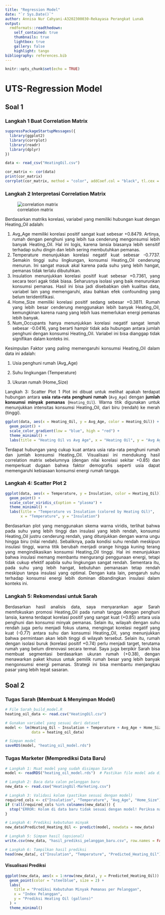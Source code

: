 ```yaml
---
title: "Regression Model"
date: "`r Sys.Date()`"
author: Annisa Nur Cahyani-A3202300030-Rekayasa Perangkat Lunak
output:
  rmdformats::readthedown:
    self_contained: true
    thumbnails: true
    lightbox: true
    gallery: false
    highlight: tango
bibliography: references.bib
---
```


```{=html}
<style>
body{
text-align: justify}
</style>
```
```r
knitr::opts_chunk$set(echo = TRUE)
```

# UTS-Regression Model 

## Soal 1
### Langkah 1 Buat Correlation Matrix

```r
suppressPackageStartupMessages({
  library(ggplot2)
  library(corrplot)
  library(readr)
  library(dplyr)
})

data <- read_csv("HeatingOil.csv")

cor_matrix <- cor(data)
print(cor_matrix)
corrplot(cor_matrix, method = "color", addCoef.col = "black", tl.cex = 0.6)


```




### Langkah 2 Interpretasi Correlation Matrix

![correlation matrix](matriks.png)


Berdasarkan matriks korelasi, variabel yang memiliki hubungan kuat dengan Heating_Oil adalah:

1. Avg_Age memiliki korelasi positif sangat kuat sebesar +0.8479. Artinya, rumah dengan penghuni yang lebih tua cenderung mengonsumsi lebih banyak Heating_Oil. Hal ini logis, karena lansia biasanya lebih sensitif terhadap suhu dingin dan lebih sering membutuhkan pemanas.
2. Temperature menunjukkan korelasi negatif kuat sebesar -0.7737. Semakin tinggi suhu lingkungan, konsumsi Heating_Oil cenderung menurun. Ini sangat masuk akal karena pada suhu yang lebih hangat, pemanas tidak terlalu dibutuhkan.
3. Insulation menunjukkan korelasi positif kuat sebesar +0.7361, yang secara teori agak tidak biasa. Seharusnya isolasi yang baik menurunkan konsumsi pemanas. Hasil ini bisa jadi disebabkan oleh kualitas data, variabel lain yang memengaruhi, atau bahkan efek confounding yang belum teridentifikasi.
4. Home_Size memiliki korelasi positif sedang sebesar +0.3811. Rumah yang lebih besar cenderung menggunakan lebih banyak Heating_Oil, kemungkinan karena ruang yang lebih luas memerlukan energi pemanas lebih banyak.
5. Num_Occupants hanya menunjukkan korelasi negatif sangat lemah sebesar -0.0416, yang berarti hampir tidak ada hubungan antara jumlah penghuni dengan konsumsi Heating_Oil. Variabel ini bisa dianggap tidak signifikan dalam konteks ini.

Kesimpulan
Faktor yang paling memengaruhi konsumsi Heating_Oil dalam data ini adalah:

1. Usia penghuni rumah (Avg_Age)

2. Suhu lingkungan (Temperature)

3. Ukuran rumah (Home_Size)

Langkah 3: Scatter Plot 1
Plot ini dibuat untuk melihat apakah terdapat hubungan antara **usia rata-rata penghuni rumah** (`Avg_Age`) dengan **jumlah konsumsi minyak pemanas** (`Heating_Oil`). Warna titik digunakan untuk menunjukkan intensitas konsumsi Heating_Oil, dari biru (rendah) ke merah (tinggi).

```r
ggplot(data, aes(x = Heating_Oil, y = Avg_Age, color = Heating_Oil)) +
  geom_point() +
  scale_color_gradient(low = "blue", high = "red") +
  theme_minimal() +
  labs(title = "Heating Oil vs Avg Age", x = "Heating Oil", y = "Avg Age")

```

Terdapat hubungan yang cukup kuat antara usia rata-rata penghuni rumah dan jumlah konsumsi Heating_Oil. Visualisasi ini mendukung hasil correlation matrix sebelumnya (dengan nilai korelasi sekitar +0.85) dan memperkuat dugaan bahwa faktor demografis seperti usia dapat memengaruhi kebiasaan konsumsi energi rumah tangga.

### Langkah 4: Scatter Plot 2
```r
ggplot(data, aes(x = Temperature, y = Insulation, color = Heating_Oil)) +
  geom_point() +
  scale_color_viridis_c(option = "plasma") +
  theme_minimal() +
  labs(title = "Temperature vs Insulation (colored by Heating Oil)",
       x = "Temperature", y = "Insulation")
```

Berdasarkan plot yang menggunakan skema warna viridis, terlihat bahwa pada suhu yang lebih tinggi dan insulasi yang lebih rendah, konsumsi Heating_Oil justru cenderung rendah, yang ditunjukkan dengan warna ungu hingga biru (nilai rendah). Sebaliknya, pada kondisi suhu rendah meskipun insulasi tinggi, warna titik berubah menjadi orange hingga kuning terang yang mengindikasikan konsumsi Heating_Oil tinggi. Hal ini menunjukkan bahwa insulasi memang membantu mengurangi penggunaan energi, tetapi tidak cukup efektif apabila suhu lingkungan sangat rendah. Sementara itu, pada suhu yang lebih hangat, kebutuhan pemanasan tetap rendah meskipun tanpa insulasi yang optimal. Dengan kata lain, pengaruh suhu terhadap konsumsi energi lebih dominan dibandingkan insulasi dalam konteks ini.

### Langkah 5: Rekomendasi untuk Sarah
Berdasarkan hasil analisis data, saya menyarankan agar Sarah memfokuskan promosi Heating_Oil pada rumah tangga dengan penghuni lansia, karena terdapat korelasi positif yang sangat kuat (+0.85) antara usia penghuni dan konsumsi minyak pemanas. Selain itu, wilayah dengan suhu rendah juga perlu menjadi fokus utama, mengingat korelasi negatif yang kuat (-0.77) antara suhu dan konsumsi Heating_Oil, yang menunjukkan bahwa permintaan akan lebih tinggi di wilayah tersebut. Selain itu, rumah dengan isolasi buruk (korelasi positif +0.74) perlu menjadi target, terutama rumah yang belum direnovasi secara termal. Saya juga berpikir Sarah bisa membuat segmentasi berdasarkan ukuran rumah (+0.38), dengan menawarkan paket khusus untuk pemilik rumah besar yang lebih banyak mengonsumsi energi pemanas. Strategi ini bisa membantu menjangkau pasar yang lebih tepat sasaran.


## Soal 2
### Tugas Sarah (Membuat & Menyimpan Model)
```r
# File Sarah_build_model.R
heating_oil_data <- read.csv("HeatingOil.csv")

# Gunakan variabel yang sesuai dari dataset
model <- lm(Heating_Oil ~ Insulation + Temperature + Avg_Age + Home_Size, 
            data = heating_oil_data)

# Simpan model
saveRDS(model, "heating_oil_model.rds")
```
### Tugas Marketer (Memprediksi Data Baru)
```r
# Langkah 1: Muat model yang sudah disimpan Sarah
model <- readRDS("heating_oil_model.rds")  # Pastikan file model ada di folder yang sama

# Langkah 2: Baca data calon pelanggan baru
new_data <- read.csv("HeatingOil-Marketing.csv")  

# Langkah 3: Validasi kolom (pastikan sesuai dengan model)
required_cols <- c("Insulation", "Temperature", "Avg_Age", "Home_Size")  # Sesuaikan dengan variabel di model
if (!all(required_cols %in% colnames(new_data))) {
  stop("ERROR: Kolom di data baru tidak sesuai dengan model! Periksa nama kolom.")
}

# Langkah 4: Prediksi kebutuhan minyak
new_data$Predicted_Heating_Oil <- predict(model, newdata = new_data)

# Langkah 5: Simpan hasil (opsional)
write.csv(new_data, "hasil_prediksi_pelanggan_baru.csv", row.names = FALSE)

# Langkah 6: Tampilkan hasil prediksi
head(new_data[, c("Insulation", "Temperature", "Predicted_Heating_Oil")], 10)  # Contoh tampilan

```
#### Visualisasi Prediksi
```r
ggplot(new_data, aes(x = 1:nrow(new_data), y = Predicted_Heating_Oil)) +
  geom_point(color = "steelblue", size = 2) +
  labs(
    title = "Prediksi Kebutuhan Minyak Pemanas per Pelanggan",
    x = "Index Pelanggan",
    y = "Prediksi Heating Oil (gallons)"
  ) +
  theme_minimal()

```

